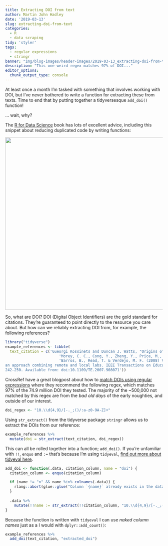 ```yaml
---
title: Extracting DOI from text
author: Martin John Hadley
date: '2019-03-13'
slug: extracting-doi-from-text
categories:
  - R
  - data scraping
tidy: 'styler'
tags:
  - regular expressions
  - stringr
banner: "img/blog-images/header-images/2019-03-13_extracting-doi-from-text.png"
description: "This one weird regex matches 97% of DOI..."
editor_options: 
  chunk_output_type: console
---
```


At least once a month I'm tasked with something that involves working with DOI, but I've never bothered to write a function for extracting these from texts. Time to end that by putting together a tidyversesque `add_doi()` function! 

... wait, why?

The [R for Data Science](https://r4ds.had.co.nz/functions.html) book has lots of excellent advice, including this snippet about reducing duplicated code by writing functions: 

![](/blog/2019-03-13_extracting-doi-from-text_files/when-to-write-a-function.png){width=550px alt=""}

So, what are DOI? DOI (Digital Object Identifiers) are the gold standard for citations. They're guaranteed to point directly to the resource you care about. But how can we reliably extracting DOI from, for example, the following references?

```r
library("tidyverse")
example_references <- tibble(
  text_citation = c('Gueorgi Kossinets and Duncan J. Watts, "Origins of Homophily in an Evolving Social Network," American Journal of Sociology 115 (2009):414, accessed December 5, 2014, doi:10.1086/599247',
                        'Morey, C. C., Cong, Y., Zheng, Y., Price, M., & Morey, R. D. (2015). The color-sharing bonus: Roles of perceptual organization and attentive processes in visual working memory. Archives of Scientific Psychology, 3, 18–29. https://doi.org/10.1037/arc0000014',
                        'Barros, B., Read, T. & Verdejo, M. F. (2008) Virtual collaborative experimentation:
an approach combining remote and local labs. IEEE Transactions on Education. 51 (2),
242–250. Available from: doi:10.1109/TE.2007.908071'))
```

CrossRef have a great blogpost about how to [match DOIs using regular expressions](https://www.crossref.org/blog/dois-and-matching-regular-expressions/) where they recommend the following regex, which matches 97% of the 74.9 million DOI they tested. The majority of the ~500,000 not matched by this regex are from the *bad old days* of the early noughties, and outside of our interest.

```r
doi_regex <- "10.\\d{4,9}/[-._;()/:a-z0-9A-Z]+"
```

Using `str_extract()` from the tidyverse package `stringr` allows us to extract the DOIs from our reference:

```r
example_references %>%
  mutate(doi = str_extract(text_citation, doi_regex))
```

This can all be rolled together into a function; `add_doi()`. If you're unfamiliar with `!!`, `enquo` and `:=` that's because I'm using `tidyeval`, [find out more about tidyeval here](https://tidyeval.tidyverse.org/modifying-inputs.html). 

```r
add_doi <- function(.data, citation_column, name = "doi") {
  citation_column <- enquo(citation_column)

  if (name != "n" && name %in% colnames(.data)) {
    rlang::abort(glue::glue("Column `{name}` already exists in the data"))
  }
  
  .data %>%
    mutate(!!name := str_extract(!!citation_column, "10.\\d{4,9}/[-._;()/:a-z0-9A-Z]+"))
}
```

Because the function is written with `tidyeval` I can use *naked column names* just as a I would with `dplyr::add_count()`:

```r
example_references %>%
  add_doi(text_citation, "extracted_doi")
```

